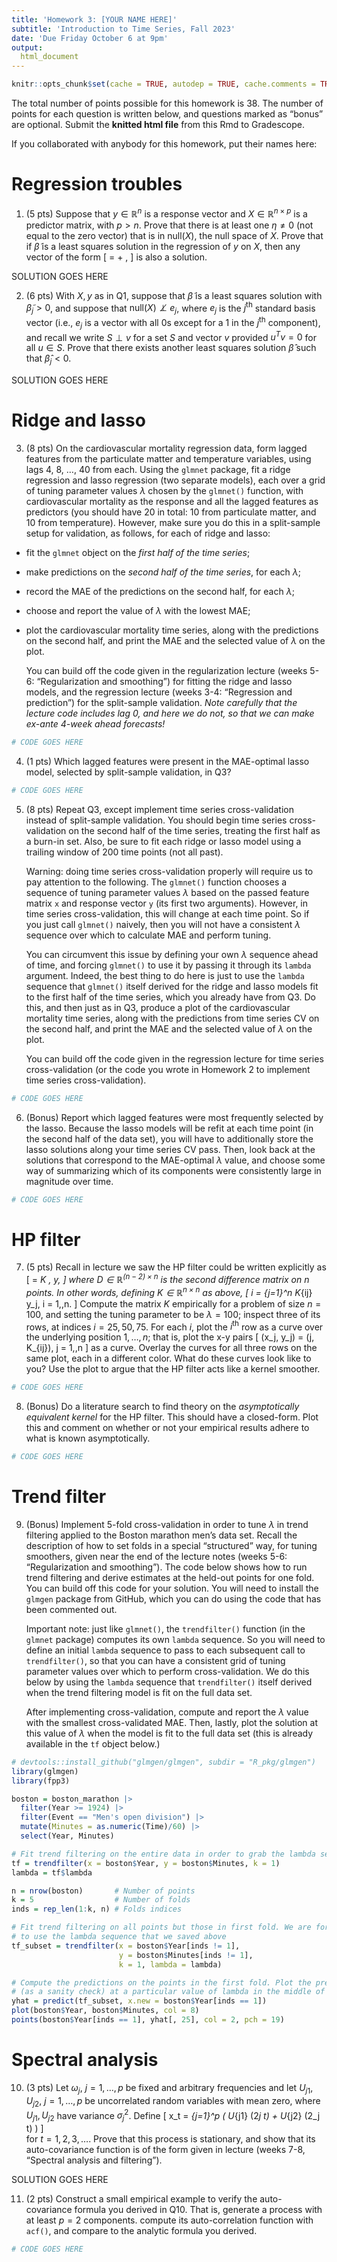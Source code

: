 ```yaml
---
title: 'Homework 3: [YOUR NAME HERE]'
subtitle: 'Introduction to Time Series, Fall 2023'
date: 'Due Friday October 6 at 9pm'
output:
  html_document
---
```


```r
knitr::opts_chunk$set(cache = TRUE, autodep = TRUE, cache.comments = TRUE)
```

The total number of points possible for this homework is 38. The number of 
points for each question is written below, and questions marked as "bonus" are 
optional. Submit the **knitted html file** from this Rmd to Gradescope. 

If you collaborated with anybody for this homework, put their names here:

# Regression troubles

1. (5 pts)
Suppose that $y \in \mathbb{R}^n$ is a response vector and $X \in \mathbb{R}^{n 
\times p}$ is a predictor matrix, with $p > n$. Prove that there is at least 
one $\eta \not= 0$ (not equal to the zero vector) that is in $\mathrm{null}(X)$,
the null space of $X$. Prove that if $\tilde\beta$ is a least squares solution 
in the regression of $y$ on $X$, then any vector of the form
\[
\hat\beta = \tilde\beta + \eta, \quad \text{for $\eta \in \mathrm{null}(X)$}
\]
is also a solution.

SOLUTION GOES HERE

2. (6 pts)
With $X, y$ as in Q1, suppose that $\tilde\beta$ is a least squares solution 
with $\tilde\beta_j > 0$, and suppose that $\mathrm{null}(X) \not\perp e_j$, 
where $e_j$ is the $j^{\text{th}}$ standard basis vector (i.e., $e_j$ is a 
vector with all 0s except for a 1 in the $j^{\text{th}}$ component), and recall 
we write $S \perp v$ for a set $S$ and vector $v$ provided $u^T v = 0$ for all
$u \in S$. Prove that there exists another least squares solution $\hat\beta$ 
such that $\hat\beta_j < 0$.

SOLUTION GOES HERE

# Ridge and lasso

3. (8 pts)
On the cardiovascular mortality regression data, form lagged features from the
particulate matter and temperature variables, using lags 4, 8, ..., 40 from 
each. Using the `glmnet` package, fit a ridge regression and lasso regression
(two separate models), each over a grid of tuning parameter values $\lambda$ 
chosen by the `glmnet()` function, with cardiovascular mortality as the response
and all the lagged features as predictors (you should have 20 in total: 10 from
particulate matter, and 10 from temperature). However, make sure you do this in
a split-sample setup for validation, as follows, for each of ridge and lasso:

- fit the `glmnet` object on the *first half of the time series*; 
- make predictions on the *second half of the time series*, for each $\lambda$;
- record the MAE of the predictions on the second half, for each $\lambda$;
- choose and report the value of $\lambda$ with the lowest MAE;
- plot the cardiovascular mortality time series, along with the predictions on 
  the second half, and print the MAE and the selected value of $\lambda$ on the 
  plot.

    You can build off the code given in the regularization lecture (weeks 5-6: 
"Regularization and smoothing") for fitting the ridge and lasso models, and the 
regression lecture (weeks 3-4: "Regression and prediction") for the split-sample
validation. *Note carefully that the lecture code includes lag 0, and here we do
not, so that we can make ex-ante 4-week ahead forecasts!*

```r
# CODE GOES HERE
```

4. (1 pts)
Which lagged features were present in the MAE-optimal lasso model, selected by
split-sample validation, in Q3?

```r
# CODE GOES HERE
```

5. (8 pts)
Repeat Q3, except implement time series cross-validation instead of split-sample 
validation. You should begin time series cross-validation on the second half of
the time series, treating the first half as a burn-in set. Also, be sure to fit 
each ridge or lasso model using a trailing window of 200 time points (not all 
past). 

    Warning: doing time series cross-validation properly will require us to pay 
attention to the following. The `glmnet()` function chooses a sequence of tuning 
parameter values $\lambda$ based on the passed feature matrix `x` and response 
vector `y` (its first two arguments). However, in time series cross-validation, 
this will change at each time point. So if you just call `glmnet()` naively, 
then you will not have a consistent $\lambda$ sequence over which to calculate 
MAE and perform tuning.

    You can circumvent this issue by defining your own $\lambda$ sequence ahead
of time, and forcing `glmnet()` to use it by passing it through its `lambda` 
argument. Indeed, the best thing to do here is just to use the `lambda` sequence
that `glmnet()` itself derived for the ridge and lasso models fit to the first
half of the time series, which you already have from Q3. Do this, and then just
as in Q3, produce a plot of the cardiovascular mortality time series, along with
the predictions from time series CV on the second half, and print the MAE and 
the selected value of $\lambda$ on the plot.

    You can build off the code given in the regression lecture for time series
cross-validation (or the code you wrote in Homework 2 to implement time series
cross-validation).

```r
# CODE GOES HERE
```

6. (Bonus) 
Report which lagged features were most frequently selected by the lasso. Because
the lasso models will be refit at each time point (in the second half of the
data set), you will have to additionally store the lasso solutions along your 
time series CV pass. Then, look back at the solutions that correspond to the 
MAE-optimal $\lambda$ value, and choose some way of summarizing which of its 
components were consistently large in magnitude over time.

```r
# CODE GOES HERE
```

# HP filter

7. (5 pts)
Recall in lecture we saw the HP filter could be written explicitly as
\[
\hat\theta = \underbrace{(I + \lambda D^T D)^{-1}}_K \, y,
\]
where $D \in \mathbb{R}^{(n-2) \times n}$ is the second difference matrix on $n$
points. In other words, defining $K \in \mathbb{R}^{n \times n}$ as above,
\[
\hat\theta_i = \sum_{j=1}^n K_{ij} y_j, \quad i = 1,\dots,n.
\]
Compute the matrix $K$ empirically for a problem of size $n=100$, and setting 
the tuning parameter to be $\lambda=100$; inspect three of its rows, at indices
$i = 25, 50, 75$. For each $i$, plot the $i^{\text{th}}$ row as a curve over the 
underlying position $1,\dots,n$; that is, plot the x-y pairs
\[
(x_j, y_j) = (j, K_{ij}), \quad j = 1,\dots,n
\]
as a curve. Overlay the curves for all three rows on the same plot, each in a 
different color. What do these curves look like to you? Use the plot to argue 
that the HP filter acts like a kernel smoother.

```r
# CODE GOES HERE
```

8. (Bonus) 
Do a literature search to find theory on the *asymptotically equivalent kernel* 
for the HP filter. This should have a closed-form. Plot this and comment on 
whether or not your empirical results adhere to what is known asymptotically.

```r
# CODE GOES HERE
```

# Trend filter

9. (Bonus)
Implement 5-fold cross-validation in order to tune $\lambda$ in trend filtering
applied to the Boston marathon men's data set. Recall the description of how to
set folds in a special "structured" way, for tuning smoothers, given near the 
end of the lecture notes (weeks 5-6: "Regularization and smoothing"). The code
below shows how to run trend filtering and derive estimates at the held-out
points for one fold. You can build off this code for your solution. You will 
need to install the `glmgen` package from GitHub, which you can do using the 
code that has been commented out. 

    Important note: just like `glmnet()`, the `trendfilter()`  function (in the
`glmnet` package) computes its own `lambda` sequence. So you will need to define 
an initial `lambda` sequence to pass to each subsequent call to `trendfilter()`,
so that you can have a consistent grid of tuning parameter values over which to
perform cross-validation. We do this below by using the `lambda` sequence that
`trendfilter()` itself derived when the trend filtering model is fit on the full
data set.

    After implementing cross-validation, compute and report the $\lambda$ value
with the smallest cross-validated MAE. Then, lastly, plot the solution at this
value of $\lambda$ when the model is fit to the full data set (this is already
available in the `tf` object below.)

```r
# devtools::install_github("glmgen/glmgen", subdir = "R_pkg/glmgen")
library(glmgen)
library(fpp3)

boston = boston_marathon |>
  filter(Year >= 1924) |>
  filter(Event == "Men's open division") |>
  mutate(Minutes = as.numeric(Time)/60) |>
  select(Year, Minutes)

# Fit trend filtering on the entire data in order to grab the lambda sequence
tf = trendfilter(x = boston$Year, y = boston$Minutes, k = 1)
lambda = tf$lambda

n = nrow(boston)       # Number of points
k = 5                  # Number of folds
inds = rep_len(1:k, n) # Folds indices

# Fit trend filtering on all points but those in first fold. We are forcing it
# to use the lambda sequence that we saved above
tf_subset = trendfilter(x = boston$Year[inds != 1], 
                        y = boston$Minutes[inds != 1], 
                        k = 1, lambda = lambda)

# Compute the predictions on the points in the first fold. Plot the predictions
# (as a sanity check) at a particular value of lambda in the middle of the grid
yhat = predict(tf_subset, x.new = boston$Year[inds == 1])
plot(boston$Year, boston$Minutes, col = 8)
points(boston$Year[inds == 1], yhat[, 25], col = 2, pch = 19)
```

# Spectral analysis

10. (3 pts)
Let $\omega_j$, $j = 1,\dots,p$ be fixed and arbitrary frequencies and let
$U_{j1}, U_{j2}$, $j = 1,\dots,p$ be uncorrelated random variables with mean 
zero, where $U_{j1}, U_{j2}$ have variance $\sigma^2_j$. Define 
\[
x_t = \sum_{j=1}^p \Big( U_{j1} \cos(2\pi\omega_j t) + U_{j2} \sin(2\pi\omega_j t) \Big)
\]  
for $t = 1,2,3,\dots$. Prove that this process is stationary, and show that its
auto-covariance function is of the form given in lecture (weeks 7-8, "Spectral 
analysis and filtering").

SOLUTION GOES HERE

11. (2 pts)
Construct a small empirical example to verify the auto-covariance formula you 
derived in Q10. That is, generate a process with at least $p=2$ components. 
compute its auto-correlation function with `acf()`, and compare to the analytic
formula you derived.

```r
# CODE GOES HERE
```
